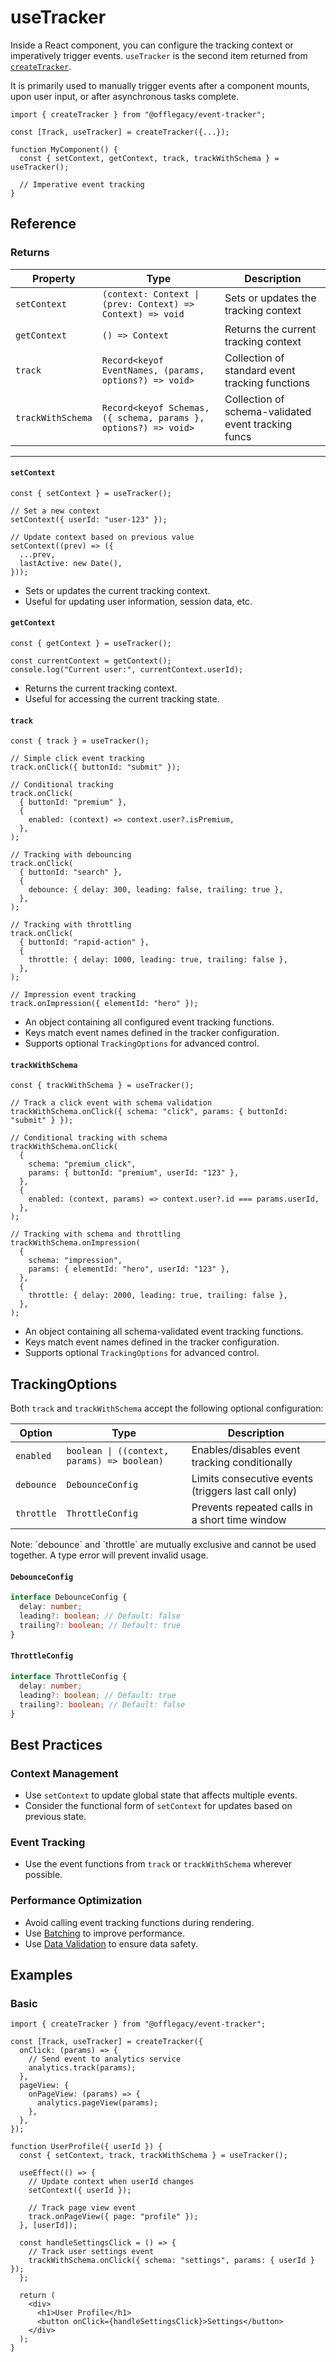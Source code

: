 
# useTracker

Inside a React component, you can configure the tracking context or imperatively trigger events. `useTracker` is the second item returned from [`createTracker`](/docs/create-tracker).

It is primarily used to manually trigger events after a component mounts, upon user input, or after asynchronous tasks complete.

```tsx
import { createTracker } from "@offlegacy/event-tracker";

const [Track, useTracker] = createTracker({...});

function MyComponent() {
  const { setContext, getContext, track, trackWithSchema } = useTracker();

  // Imperative event tracking
}
```

## Reference

### Returns

| Property          | Type                                                            | Description                                         |
| ----------------- | --------------------------------------------------------------- | --------------------------------------------------- |
| `setContext`      | `(context: Context \| (prev: Context) => Context) => void`      | Sets or updates the tracking context                |
| `getContext`      | `() => Context`                                                 | Returns the current tracking context                |
| `track`           | `Record<keyof EventNames, (params, options?) => void>`          | Collection of standard event tracking functions     |
| `trackWithSchema` | `Record<keyof Schemas, ({ schema, params }, options?) => void>` | Collection of schema-validated event tracking funcs |

---

#### `setContext`

```tsx
const { setContext } = useTracker();

// Set a new context
setContext({ userId: "user-123" });

// Update context based on previous value
setContext((prev) => ({
  ...prev,
  lastActive: new Date(),
}));
```

- Sets or updates the current tracking context.
- Useful for updating user information, session data, etc.

#### `getContext`

```tsx
const { getContext } = useTracker();

const currentContext = getContext();
console.log("Current user:", currentContext.userId);
```

- Returns the current tracking context.
- Useful for accessing the current tracking state.

#### `track`

```tsx
const { track } = useTracker();

// Simple click event tracking
track.onClick({ buttonId: "submit" });

// Conditional tracking
track.onClick(
  { buttonId: "premium" },
  {
    enabled: (context) => context.user?.isPremium,
  },
);

// Tracking with debouncing
track.onClick(
  { buttonId: "search" },
  {
    debounce: { delay: 300, leading: false, trailing: true },
  },
);

// Tracking with throttling
track.onClick(
  { buttonId: "rapid-action" },
  {
    throttle: { delay: 1000, leading: true, trailing: false },
  },
);

// Impression event tracking
track.onImpression({ elementId: "hero" });
```

- An object containing all configured event tracking functions.
- Keys match event names defined in the tracker configuration.
- Supports optional `TrackingOptions` for advanced control.

#### `trackWithSchema`

```tsx
const { trackWithSchema } = useTracker();

// Track a click event with schema validation
trackWithSchema.onClick({ schema: "click", params: { buttonId: "submit" } });

// Conditional tracking with schema
trackWithSchema.onClick(
  {
    schema: "premium_click",
    params: { buttonId: "premium", userId: "123" },
  },
  {
    enabled: (context, params) => context.user?.id === params.userId,
  },
);

// Tracking with schema and throttling
trackWithSchema.onImpression(
  {
    schema: "impression",
    params: { elementId: "hero", userId: "123" },
  },
  {
    throttle: { delay: 2000, leading: true, trailing: false },
  },
);
```

- An object containing all schema-validated event tracking functions.
- Keys match event names defined in the tracker configuration.
- Supports optional `TrackingOptions` for advanced control.

## TrackingOptions

Both `track` and `trackWithSchema` accept the following optional configuration:

| Option     | Type                                        | Description                                         |
| ---------- | ------------------------------------------- | --------------------------------------------------- |
| `enabled`  | `boolean \| ((context, params) => boolean)` | Enables/disables event tracking conditionally       |
| `debounce` | `DebounceConfig`                            | Limits consecutive events (triggers last call only) |
| `throttle` | `ThrottleConfig`                            | Prevents repeated calls in a short time window      |

<Callout type="info">
  Note: `debounce` and `throttle` are mutually exclusive and cannot be used together. A type error will prevent invalid
  usage.
</Callout>

#### `DebounceConfig`

```ts
interface DebounceConfig {
  delay: number;
  leading?: boolean; // Default: false
  trailing?: boolean; // Default: true
}
```

#### `ThrottleConfig`

```ts
interface ThrottleConfig {
  delay: number;
  leading?: boolean; // Default: true
  trailing?: boolean; // Default: false
}
```

## Best Practices

### Context Management

- Use `setContext` to update global state that affects multiple events.
- Consider the functional form of `setContext` for updates based on previous state.

### Event Tracking

- Use the event functions from `track` or `trackWithSchema` wherever possible.

### Performance Optimization

- Avoid calling event tracking functions during rendering.
- Use [Batching](/docs/batching) to improve performance.
- Use [Data Validation](/docs/data-type-validation) to ensure data safety.

## Examples

### Basic

```tsx
import { createTracker } from "@offlegacy/event-tracker";

const [Track, useTracker] = createTracker({
  onClick: (params) => {
    // Send event to analytics service
    analytics.track(params);
  },
  pageView: {
    onPageView: (params) => {
      analytics.pageView(params);
    },
  },
});

function UserProfile({ userId }) {
  const { setContext, track, trackWithSchema } = useTracker();

  useEffect(() => {
    // Update context when userId changes
    setContext({ userId });

    // Track page view event
    track.onPageView({ page: "profile" });
  }, [userId]);

  const handleSettingsClick = () => {
    // Track user settings event
    trackWithSchema.onClick({ schema: "settings", params: { userId } });
  };

  return (
    <div>
      <h1>User Profile</h1>
      <button onClick={handleSettingsClick}>Settings</button>
    </div>
  );
}
```
